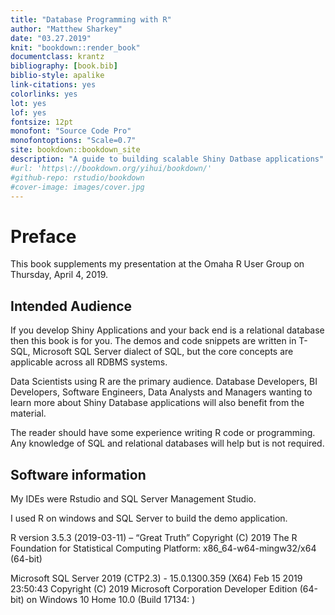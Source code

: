 ```yaml
--- 
title: "Database Programming with R"
author: "Matthew Sharkey"
date: "03.27.2019"
knit: "bookdown::render_book"
documentclass: krantz
bibliography: [book.bib]
biblio-style: apalike
link-citations: yes
colorlinks: yes
lot: yes
lof: yes
fontsize: 12pt
monofont: "Source Code Pro"
monofontoptions: "Scale=0.7"
site: bookdown::bookdown_site
description: "A guide to building scalable Shiny Datbase applications"
#url: 'https\://bookdown.org/yihui/bookdown/'
#github-repo: rstudio/bookdown
#cover-image: images/cover.jpg
---
```




# Preface {-}


This book supplements my presentation at the Omaha R User Group on Thursday, April 4, 2019.


## Intended Audience {-}

If you develop Shiny Applications and your back end is a relational database then this book is for you.  The demos and code snippets are written in T-SQL, Microsoft SQL Server dialect of SQL, but the core concepts are applicable across all RDBMS systems.

Data Scientists using R are the primary audience.  Database Developers, BI Developers, Software Engineers, Data Analysts and Managers wanting to learn more about Shiny Database applications will also benefit from the material.

The reader should have some experience writing R code or programming.  Any knowledge of SQL and relational databases will help but is not required.


## Software information {-}

My IDEs were Rstudio and SQL Server Management Studio.

I used R on windows and SQL Server to build the demo application.

R version 3.5.3 (2019-03-11) -- "Great Truth"
Copyright (C) 2019 The R Foundation for Statistical Computing
Platform: x86_64-w64-mingw32/x64 (64-bit)

Microsoft SQL Server 2019 (CTP2.3) - 15.0.1300.359 (X64)   Feb 15 2019 23:50:43   Copyright (C) 2019 Microsoft Corporation  Developer Edition (64-bit) on Windows 10 Home 10.0 <X64> (Build 17134: ) 


